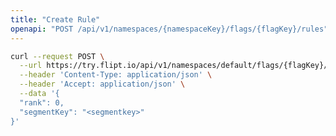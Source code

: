 ```yaml
---
title: "Create Rule"
openapi: "POST /api/v1/namespaces/{namespaceKey}/flags/{flagKey}/rules"
---
```


<RequestExample>

```bash
curl --request POST \
  --url https://try.flipt.io/api/v1/namespaces/default/flags/{flagKey}/rules \
  --header 'Content-Type: application/json' \
  --header 'Accept: application/json' \
  --data '{
  "rank": 0,
  "segmentKey": "<segmentkey>"
}'
```

</RequestExample>
